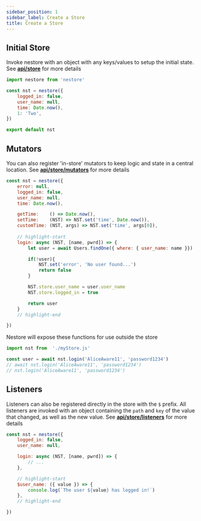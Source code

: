 ```yaml
---
sidebar_position: 1
sidebar_label: Create a Store
title: Create a Store
---
```


## Initial Store


Invoke nestore with an object with any keys/values to setup the initial state. See 
**[api/store](/docs/api/configuration/store)** for more details

```jsx title="myStore.js"
import nestore from 'nestore'

const nst = nestore({ 
    logged_in: false,
    user_name: null,
    time: Date.now(),
    1: 'Two',
})

export default nst
```




## Mutators

You can also register 'in-store' mutators to keep logic and state in a central location. See 
**[api/store/mutators](/docs/api/store/mutators)** for more details

```jsx
const nst = nestore({
    error: null, 
    logged_in: false,
    user_name: null,
    time: Date.now(),

    getTime:    () => Date.now(),
    setTime:    (NST) => NST.set('time', Date.now()),
    customTime: (NST, args) => NST.set('time', args[0]),
    
    // highlight-start
    login: async (NST, [name, pwrd]) => {
        let user = await Users.findOne({ where: { user_name: name }})

        if(!user){
            NST.set('error', 'No user found...')
            return false
        }

        NST.store.user_name = user.user_name
        NST.store.logged_in = true

        return user
    }
    // highlight-end

})
```

Nestore will expose these functions for use outside the store

```jsx
import nst from  './myStore.js'

const user = await nst.login('AliceAware11', 'password1234')
// await nst.login('AliceAware11', 'password1234')
// nst.login('AliceAware11', 'password1234')
```






## Listeners

Listeners can also be registered directly in the store with the `$` prefix. All listeners are 
invoked with an object containing the `path` and `key` of the value that changed, as well as the 
new value. See **[api/store/listeners](/docs/api/store/listeners)** for more details

```jsx
const nst = nestore({
    logged_in: false,
    user_name: null,

    login: async (NST, [name, pwrd]) => {
        // ...
    },

    // highlight-start
    $user_name: ({ value }) => {
        console.log(`The user ${value} has logged in!`)
    },
    // highlight-end

})
```

